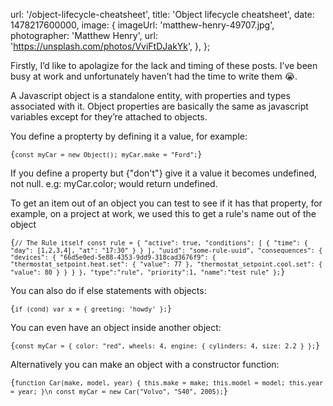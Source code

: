 
  url: '/object-lifecycle-cheatsheet',
  title: 'Object lifecycle cheatsheet',
  date: 1478217600000,
  image: {
    imageUrl: 'matthew-henry-49707.jpg',
    photographer: 'Matthew Henry',
    url: 'https://unsplash.com/photos/VviFtDJakYk',
  },
};

Firstly, I’d like to apolagize for the lack and timing of these posts. I’ve been busy at work and unfortunately haven’t had the time to write them 😭.

A Javascript object is a standalone entity, with properties and types associated with it. Object properties are basically the same as javascript variables except for they’re attached to objects.

You define a propterty by defining it a value, for example:

<Code language="javascript">{`
const myCar = new Object();
myCar.make = "Ford";
`}</Code>

If you define a property but {"don't"} give it a value it becomes undefined, not null. e.g: myCar.color; would return undefined.

To get an item out of an object you can test to see if it has that property, for example, on a project at work, we used this to get a rule's name out of the object

<Code language="javascript">{`
// The Rule itself
const rule = {
  "active": true,
  "conditions": [
    {
      "time": {
        "day": [1,2,3,4],
        "at": "17:30"
      }
    }
  ],
  "uuid": "some-rule-uuid",
  "consequences": {
    "devices": {
      "66d5e0ed-5e88-4353-9dd9-318cad3676f9": {
        "thermostat_setpoint.heat.set": {
          "value": 77
        },
        "thermostat_setpoint.cool.set": {
          "value": 80
        }
      }
    }
  },
  "type":"rule",
  "priority":1,
  "name":"test rule"
};
`}</Code>

You can also do if else statements with objects:

<Code language="javascript">{`
if (cond) var x = { greeting: 'howdy' };
`}</Code>

You can even have an object inside another object:

<Code language="javascript">{`
const myCar = {
  color: "red",
  wheels: 4,
  engine: {
    cylinders: 4,
    size: 2.2
  }
};
`}</Code>

Alternatively you can make an object with a constructor function:

<Code language="javascript">{`
function Car(make, model, year) {
  this.make = make;
  this.model = model;
  this.year = year;
}\n
const myCar = new Car("Volvo", "S40", 2005);
`}</Code>

